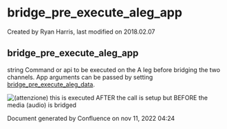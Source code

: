 
# bridge_pre_execute_aleg_app 

 Created by  Ryan Harris, last modified on 2018.02.07

## bridge_pre_execute_aleg_app

string Command or api to be executed on the A leg before bridging the two channels. App arguments can be passed by setting [bridge\_pre\_execute\_aleg\_data](../FreeSWITCH-Explained/Dialplan/Variables-Master-List_16352570.mdx#bridge_pre_execute_aleg_data).

![(attenzione)](/images/icons/emoticons/warning.svg) this is executed AFTER the call is setup but BEFORE the media (audio) is bridged

Document generated by Confluence on nov 11, 2022 04:24
